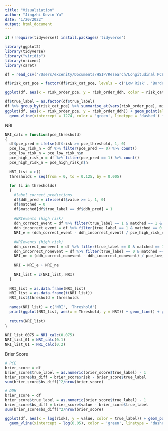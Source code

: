 ```yaml
---
title: "Visualziation"
author: "Jingzhi Kevin Yu"
date: "1/20/2022"
output: html_document
---
```


```r
if (!require(tidyverse)) install.packages('tidyverse')

library(ggplot2)
library(tidyverse)
library("viridis") 
library(nricens)
library(caret)

df = read_csv('/Users/excenity/Documents/HSIP/Research/Longitudinal PCE/GitHub/Dynamic-DeepHit LRPP/AUC + Risk Calculations/risk_df_order.csv')

df$risk_cat_pce = factor(df$risk_cat_pce, levels = c('Low Risk', 'Borderline Risk', 'Intermediate Risk', 'High Risk'))
```

```r
ggplot(df, aes(x = risk_order_pce, y = risk_order_ddh, color = risk_cat_pce)) + geom_point(alpha = .75) + theme_bw() + geom_abline(color = 'green', linewidth = 1.55) + scale_color_viridis(discrete = T, option = 'C', direction = -1)
```

```r
df$true_label = as.factor(df$true_label)
df %>% group_by(risk_cat_pce) %>% summarise_at(vars(risk_order_pce), min)
ggplot(df, aes(x = risk_order_pce, y = risk_order_ddh)) + geom_point(alpha = .5, color = 'gray') + geom_point(aes(x = risk_order_pce, y = risk_order_ddh)) theme_bw() + geom_abline(color = 'red', linewidth = 1.25) + scale_color_manual(values=c('gray', 'red')) +
  geom_vline(xintercept = 1274, color = 'green', linetype = 'dashed') + geom_vline(xintercept = 1642, color = 'yellow', linetype = 'dashed') + geom_vline(xintercept = 2382, color = 'red', linetype = 'dashed')
```

NRI
```r
NRI_calc = function(pce_threshold)
{
  df$pce_pred = ifelse(df$risk >= pce_threshold, 1, 0)
  pce_low_risk_n = df %>% filter(pce_pred == 0) %>% count()
  pce_low_risk_n = pce_low_risk_n$n
  pce_high_risk_n = df %>% filter(pce_pred == 1) %>% count()
  pce_high_risk_n = pce_high_risk_n$n
  
  NRI_list = c()
  thresholds = seq(from = 0, to = 0.125, by = 0.005)
  
  for (i in thresholds)
  {
    #label correct predictions
    df$ddh_pred = ifelse(df$value >= i, 1, 0)
    df$matched = 0
    df$matched[df$true_label == df$ddh_pred] = 1
    
    #NRIevents (high risk)
    ddh_correct_event = df %>% filter(true_label == 1 & matched == 1 & pce_pred != ddh_pred) %>% count()
    ddh_incorrect_event = df %>% filter(true_label == 1 & matched == 0 & pce_pred != ddh_pred) %>% count()
    NRI_e = (ddh_correct_event - ddh_incorrect_event) / pce_high_risk_n
    
    #NRIevents (high risk)
    ddh_correct_nonevent = df %>% filter(true_label == 0 & matched == 1 & pce_pred != ddh_pred) %>% count()
    ddh_incorrect_nonevent = df %>% filter(true_label == 0 & matched == 0 & pce_pred != ddh_pred) %>% count()
    NRI_ne = (ddh_correct_nonevent - ddh_incorrect_nonevent) / pce_low_risk_n
    
    NRI = NRI_e + NRI_ne
    
    NRI_list = c(NRI_list, NRI)
  }
  
  NRI_list = as.data.frame(NRI_list)
  NRI_list = as.data.frame(t(NRI_list))
  NRI_list$threshold = thresholds
  
  names(NRI_list) = c('NRI', 'Threshold')
  print(ggplot(NRI_list, aes(x = Threshold, y = NRI)) + geom_line() + geom_hline(yintercept = 0, color = 'red') + theme_bw() + ggtitle(paste0('NRI ', '(PCE Threshold = ', pce_threshold,')')))
  
  return(NRI_list)
}

NRI_list_0075 = NRI_calc(0.075)
NRI_list_01 = NRI_calc(0.1)
NRI_list_01 = NRI_calc(0.2)
```

Brier Score
```r
# PCE
brier_score = df 
brier_score$true_label = as.numeric(brier_score$true_label) - 1
brier_score$bs_diff = brier_score$risk - brier_score$true_label
sum(brier_score$bs_diff)^2/nrow(brier_score)

# DDH
brier_score = df 
brier_score$true_label = as.numeric(brier_score$true_label) - 1
brier_score$bs_diff = brier_score$value - brier_score$true_label
sum(brier_score$bs_diff)^2/nrow(brier_score)
```

```r
ggplot(df, aes(x = log(risk), y = value, color = true_label)) + geom_point(alpha = .5, fill = 'white') + theme_bw() + scale_color_manual(values=c('lightgray', 'red')) + xlab('pce_risk(logged)') + ylab('ddh_risk') +
  geom_vline(xintercept = log(0.05), color = 'green', linetype = 'dashed') + geom_vline(xintercept = log(0.075), color = 'gold', linetype = 'dashed') + geom_vline(xintercept = log(0.2), color = 'red', linetype = 'dashed')
```



